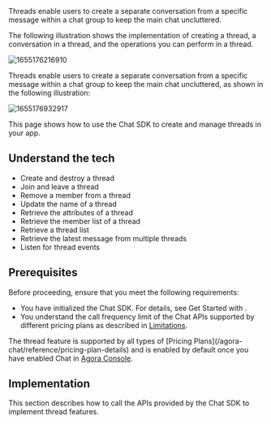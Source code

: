 
<PlatformWrapper notAllowed="web">
Threads enable users to create a separate conversation from a specific message within a chat group to keep the main chat uncluttered.

The following illustration shows the implementation of creating a thread, a conversation in a thread, and the operations you can perform in a thread.

![1655176216910](https://web-cdn.agora.io/docs-files/1655176216910)
</PlatformWrapper>

<PlatformWrapper platform="web">
Threads enable users to create a separate conversation from a specific message within a chat group to keep the main chat uncluttered, as shown in the following illustration:

![1655176932917](https://web-cdn.agora.io/docs-files/1655176932917)
</PlatformWrapper>

This page shows how to use the Chat SDK to create and manage threads in your app.


## Understand the tech

<Understand />

- Create and destroy a thread
- Join and leave a thread
- Remove a member from a thread
- Update the name of a thread
- Retrieve the attributes of a thread
- Retrieve the member list of a thread
- Retrieve a thread list
- Retrieve the latest message from multiple threads
- Listen for thread events


## Prerequisites

Before proceeding, ensure that you meet the following requirements:

- You have initialized the Chat SDK. For details, see <Link to="/agora-chat/get-started/get-started-sdk">Get Started with <Vpl k="NAME" /></Link>.
- You understand the call frequency limit of the Chat APIs supported by different pricing plans as described in [Limitations](/agora-chat/reference/limitations).

<div class="alert info">The thread feature is supported by all types of [Pricing Plans](/agora-chat/reference/pricing-plan-details) and is enabled by default once you have enabled Chat in <a href="https://console.agora.io/">Agora Console</a>.</div>

## Implementation

This section describes how to call the APIs provided by the Chat SDK to implement thread features.

<ProjectImplement />